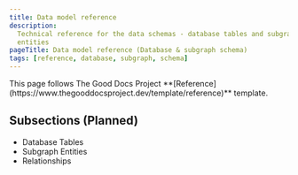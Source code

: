 ```yaml
---
title: Data model reference
description:
  Technical reference for the data schemas - database tables and subgraph
  entities
pageTitle: Data model reference (Database & subgraph schema)
tags: [reference, database, subgraph, schema]
---
```


<Callout type="info" title="Template guide">
  This page follows The Good Docs Project
  **[Reference](https://www.thegooddocsproject.dev/template/reference)**
  template.
</Callout>

## Subsections (Planned)

- Database Tables
- Subgraph Entities
- Relationships
